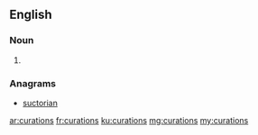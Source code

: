 ==English==

===Noun===
{{head|en|noun plural form}}

# {{plural of|curation|lang=en}}

===Anagrams===
* [[suctorian#English|suctorian]]

[[ar:curations]]
[[fr:curations]]
[[ku:curations]]
[[mg:curations]]
[[my:curations]]